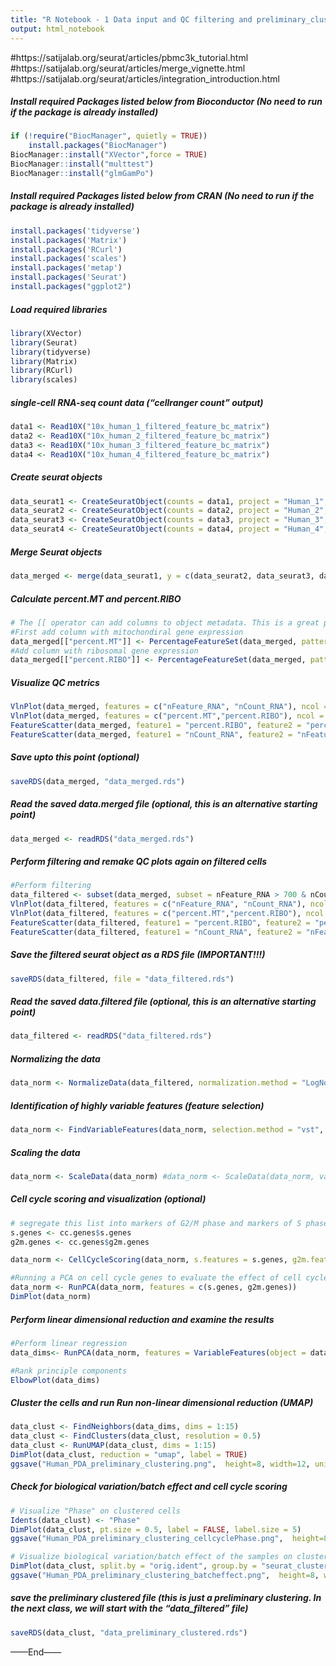```yaml
---
title: "R Notebook - 1 Data input and QC filtering and preliminary_clustering"
output: html_notebook
---
```

#https://satijalab.org/seurat/articles/pbmc3k_tutorial.html
#https://satijalab.org/seurat/articles/merge_vignette.html
#https://satijalab.org/seurat/articles/integration_introduction.html

##### Install required Packages listed below from Bioconductor (No need to run if the package is already installed) 
```r
if (!require("BiocManager", quietly = TRUE))
    install.packages("BiocManager")
BiocManager::install("XVector",force = TRUE)
BiocManager::install("multtest")
BiocManager::install("glmGamPo")
```

##### Install required Packages listed below from CRAN (No need to run if the package is already installed) 
```r
install.packages('tidyverse')
install.packages('Matrix')
install.packages('RCurl')
install.packages('scales')
install.packages('metap')
install.packages('Seurat')
install.packages("ggplot2")
```

##### Load required libraries
```r
library(XVector)
library(Seurat)
library(tidyverse)
library(Matrix)
library(RCurl)
library(scales)
```


##### single-cell RNA-seq count data ("cellranger count" output)
```r
data1 <- Read10X("10x_human_1_filtered_feature_bc_matrix")
data2 <- Read10X("10x_human_2_filtered_feature_bc_matrix")
data3 <- Read10X("10x_human_3_filtered_feature_bc_matrix")
data4 <- Read10X("10x_human_4_filtered_feature_bc_matrix")
```


##### Create seurat objects
```r
data_seurat1 <- CreateSeuratObject(counts = data1, project = "Human_1", min.cells = 3, min.features = 200)
data_seurat2 <- CreateSeuratObject(counts = data2, project = "Human_2", min.cells = 3, min.features = 200)
data_seurat3 <- CreateSeuratObject(counts = data3, project = "Human_3", min.cells = 3, min.features = 200)
data_seurat4 <- CreateSeuratObject(counts = data4, project = "Human_4", min.cells = 3, min.features = 200)
```

##### Merge Seurat objects
```r
data_merged <- merge(data_seurat1, y = c(data_seurat2, data_seurat3, data_seurat4), add.cell.ids = c("H1", "H2", "H3","H4"), project = "Human_1234")
```


##### Calculate percent.MT and percent.RIBO
```r
# The [[ operator can add columns to object metadata. This is a great place to stash QC stats
#First add column with mitochondiral gene expression
data_merged[["percent.MT"]] <- PercentageFeatureSet(data_merged, pattern = "^MT-")
#Add column with ribosomal gene expression
data_merged[["percent.RIBO"]] <- PercentageFeatureSet(data_merged, pattern = "^RP[SL]")
```


##### Visualize QC metrics
```r
VlnPlot(data_merged, features = c("nFeature_RNA", "nCount_RNA"), ncol = 2)
VlnPlot(data_merged, features = c("percent.MT","percent.RIBO"), ncol = 2)
FeatureScatter(data_merged, feature1 = "percent.RIBO", feature2 = "percent.MT")
FeatureScatter(data_merged, feature1 = "nCount_RNA", feature2 = "nFeature_RNA")
```

##### Save upto this point (optional)
```r
saveRDS(data_merged, "data_merged.rds")
```

##### Read the saved data.merged file (optional, this is an alternative starting point)
```r
data_merged <- readRDS("data_merged.rds")
```

##### Perform filtering and remake QC plots again on filtered cells
```r
#Perform filtering
data_filtered <- subset(data_merged, subset = nFeature_RNA > 700 & nCount_RNA < 100000 & percent.MT < 15 & percent.RIBO > 3)
VlnPlot(data_filtered, features = c("nFeature_RNA", "nCount_RNA"), ncol = 2)
VlnPlot(data_filtered, features = c("percent.MT","percent.RIBO"), ncol = 2)
FeatureScatter(data_filtered, feature1 = "percent.RIBO", feature2 = "percent.MT")
FeatureScatter(data_filtered, feature1 = "nCount_RNA", feature2 = "nFeature_RNA")
```

##### Save the filtered seurat object as a RDS file (IMPORTANT!!!)
```r
saveRDS(data_filtered, file = "data_filtered.rds")
```

##### Read the saved data.filtered file (optional, this is an alternative starting point)
```r
data_filtered <- readRDS("data_filtered.rds")
```

##### Normalizing the data
```r
data_norm <- NormalizeData(data_filtered, normalization.method = "LogNormalize", scale.factor = 10000)
```

##### Identification of highly variable features (feature selection)
```r
data_norm <- FindVariableFeatures(data_norm, selection.method = "vst", nfeatures = 2000)
```

##### Scaling the data

```r
data_norm <- ScaleData(data_norm) #data_norm <- ScaleData(data_norm, vars.to.regress = c("S.Score", "G2M.Score"))
```

##### Cell cycle scoring and visualization (optional)
```r
# segregate this list into markers of G2/M phase and markers of S phase
s.genes <- cc.genes$s.genes
g2m.genes <- cc.genes$g2m.genes

data_norm <- CellCycleScoring(data_norm, s.features = s.genes, g2m.features = g2m.genes, set.ident = TRUE)

#Running a PCA on cell cycle genes to evaluate the effect of cell cycle genes
data_norm <- RunPCA(data_norm, features = c(s.genes, g2m.genes))
DimPlot(data_norm)
```

##### Perform linear dimensional reduction and examine the results
```r
#Perform linear regression
data_dims<- RunPCA(data_norm, features = VariableFeatures(object = data_norm))

#Rank principle components
ElbowPlot(data_dims)
```

##### Cluster the cells and run Run non-linear dimensional reduction (UMAP)

```r
data_clust <- FindNeighbors(data_dims, dims = 1:15)
data_clust <- FindClusters(data_clust, resolution = 0.5)
data_clust <- RunUMAP(data_clust, dims = 1:15)
DimPlot(data_clust, reduction = "umap", label = TRUE)
ggsave("Human_PDA_preliminary_clustering.png",  height=8, width=12, units='in', dpi = 300, bg = "transparent", device='png')
```

##### Check for biological variation/batch effect and cell cycle scoring
```r
# Visualize "Phase" on clustered cells
Idents(data_clust) <- "Phase"
DimPlot(data_clust, pt.size = 0.5, label = FALSE, label.size = 5)
ggsave("Human_PDA_preliminary_clustering_cellcyclePhase.png",  height=8, width=12, units='in', dpi = 300, bg = "transparent", device='png')

# Visualize biological variation/batch effect of the samples on clustered cells
DimPlot(data_clust, split.by = "orig.ident", group.by = "seurat_clusters", pt.size = 0.5, label = TRUE, label.size = 5, ncol = 2)
ggsave("Human_PDA_preliminary_clustering_batcheffect.png",  height=8, width=12, units='in', dpi = 300, bg = "transparent", device='png')
```

##### save the preliminary clustered file (this is just a preliminary clustering. In the next class, we will start with the "data_filtered" file)

```r
saveRDS(data_clust, "data_preliminary_clustered.rds")
```

------End------